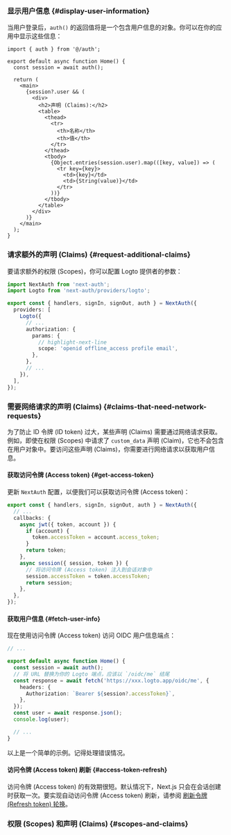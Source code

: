 
### 显示用户信息 \{#display-user-information}

当用户登录后，`auth()` 的返回值将是一个包含用户信息的对象。你可以在你的应用中显示这些信息：

```tsx title="app/page.tsx"
import { auth } from '@/auth';

export default async function Home() {
  const session = await auth();

  return (
    <main>
      {session?.user && (
        <div>
          <h2>声明 (Claims):</h2>
          <table>
            <thead>
              <tr>
                <th>名称</th>
                <th>值</th>
              </tr>
            </thead>
            <tbody>
              {Object.entries(session.user).map(([key, value]) => (
                <tr key={key}>
                  <td>{key}</td>
                  <td>{String(value)}</td>
                </tr>
              ))}
            </tbody>
          </table>
        </div>
      )}
    </main>
  );
}
```

### 请求额外的声明 (Claims) \{#request-additional-claims}

<FindUserInfoMissing method="auth()" />

<ScopesAndClaimsIntroduction hideDefaultScopes />

要请求额外的权限 (Scopes)，你可以配置 Logto 提供者的参数：

```ts title="./auth.ts"
import NextAuth from 'next-auth';
import Logto from 'next-auth/providers/logto';

export const { handlers, signIn, signOut, auth } = NextAuth({
  providers: [
    Logto({
      // ...
      authorization: {
        params: {
          // highlight-next-line
          scope: 'openid offline_access profile email',
        },
      },
      // ...
    }),
  ],
});
```

### 需要网络请求的声明 (Claims) \{#claims-that-need-network-requests}

为了防止 ID 令牌 (ID token) 过大，某些声明 (Claims) 需要通过网络请求获取。例如，即使在权限 (Scopes) 中请求了 `custom_data` 声明 (Claim)，它也不会包含在用户对象中。要访问这些声明 (Claims)，你需要进行网络请求以获取用户信息。

#### 获取访问令牌 (Access token) \{#get-access-token}

更新 `NextAuth` 配置，以便我们可以获取访问令牌 (Access token)：

```ts title="./auth.ts"
export const { handlers, signIn, signOut, auth } = NextAuth({
  // ...
  callbacks: {
    async jwt({ token, account }) {
      if (account) {
        token.accessToken = account.access_token;
      }
      return token;
    },
    async session({ session, token }) {
      // 将访问令牌 (Access token) 注入到会话对象中
      session.accessToken = token.accessToken;
      return session;
    },
  },
});
```

#### 获取用户信息 \{#fetch-user-info}

现在使用访问令牌 (Access token) 访问 OIDC 用户信息端点：

```ts title="./app/page.tsx"
// ...

export default async function Home() {
  const session = await auth();
  // 将 URL 替换为你的 Logto 端点，应该以 `/oidc/me` 结尾
  const response = await fetch('https://xxx.logto.app/oidc/me', {
    headers: {
      Authorization: `Bearer ${session?.accessToken}`,
    },
  });
  const user = await response.json();
  console.log(user);

  // ...
}
```

以上是一个简单的示例。记得处理错误情况。

#### 访问令牌 (Access token) 刷新 \{#access-token-refresh}

访问令牌 (Access token) 的有效期很短。默认情况下，Next.js 只会在会话创建时获取一次。要实现自动访问令牌 (Access token) 刷新，请参阅 [刷新令牌 (Refresh token) 轮换](https://next-auth.js.org/v3/tutorials/refresh-token-rotation)。

### 权限 (Scopes) 和声明 (Claims) \{#scopes-and-claims}

<ScopesAndClaims />
